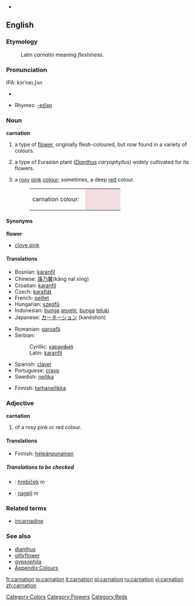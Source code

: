 {{wikipedia}}
*{{audio|en-us-carnation.ogg|Audio (US)}}
==English==

===Etymology===
:Latin ''carnatio'' meaning ''fleshiness''.

===Pronunciation===
IPA: kɔrˈneɪ.ʃʌn

{{wikipedia}}
*{{audio|en-us-carnation.ogg|Audio (US)}}

*Rhymes: [[Rhymes:English:-eɪʃǝn|-eɪʃǝn]]

===Noun===
'''carnation'''

# a type of [[flower]], originally flesh-coloured, but now found in a variety of colours.
# {{botany}} a type of Eurasian plant (''[[Dianthus]] caryophyllus'') widely cultivated for its flowers.
# {{colour}} a [[rose|rosy]] [[pink]] [[colour]]; sometimes, a deep [[red]] colour.
#:<table><tr><td>carnation colour: &nbsp;</td><td bgcolor="#F1DCDF" width="80">&nbsp; </td></tr></table>

====Synonyms====
'''flower'''
*[[clove pink]]

====Translations====
{{trans-top|flower}}
*Bosnian: [[karanfil#Bosnian|karanfil]] {{m}}
*Chinese: [[康乃馨]](kāng naĭ xīng)
*Croatian: [[karanfil#Croatian|karanfil]] {{m}}
*Czech: [[karafiát]] {{m}}
*French: [[oeillet]]
*Hungarian: [[szegfű]]
*Indonesian: [[bunga]] [[anyelir]], [[bunga]] [[teluki]]
*Japanese: [[カーネーション]] (kanēshon)
{{trans-mid}}
*Romanian: [[garoafă]]
*Serbian:
*:Cyrillic: [[каранфил#Serbian|каранфил]] {{m}}
*:Latin: [[karanfil#Serbian|karanfil]] {{m}}
*Spanish: [[clavel]]
*Portuguese: [[cravo]]
*Swedish: [[nejlika]]
{{trans-bottom}}

{{trans-top|plant}}
*Finnish: [[tarhaneilikka]]
{{trans-mid}}
{{trans-bottom}}

{{trans-top|colour}}
{{trans-mid}}
{{trans-bottom}}

===Adjective===
'''carnation'''

# {{colour}} of a rosy pink or red colour.

====Translations====
{{trans-top|colour}}
*Finnish: [[heleänpunainen]]
{{trans-mid}}
{{trans-bottom}}

=====Translations to be checked=====
{{checktrans}}
<!--Remove this section once all of the translations below have been moved into the tables above.-->
*{{ttbc|Slovak}}: [[hrebíček]]  ''m''
*{{ttbc|Slovene}}: [[nagelj]] ''m''

===Related terms===
*[[incarnadine]]

===See also===
*[[dianthus]]
*[[gillyflower]]
*[[gypsophila]]
*[[Wiktionary_Appendix:Colours|Appendix:Colours]]

[[Category:Colors]]
[[Category:Flowers]]
[[Category:Reds]]

[[fr:carnation]]
[[io:carnation]]
[[it:carnation]]
[[pl:carnation]]
[[ru:carnation]]
[[vi:carnation]]
[[zh:carnation]]
